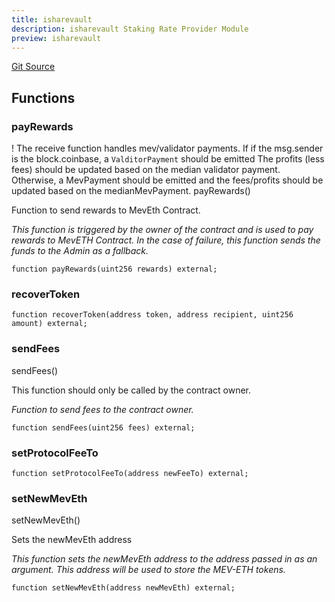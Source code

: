 ```yaml
---
title: isharevault
description: isharevault Staking Rate Provider Module
preview: isharevault
---
```



[Git Source](https://github.com/manifoldfinance/mevETH2/blob/25149b626aad16b7ef2da38d73bddd982040bc12/src/interfaces/IMevEthisharevault.sol)

## Functions

### payRewards

! The receive function handles mev/validator payments. If if the msg.sender is the block.coinbase, a `ValditorPayment` should be emitted The profits (less fees) should be updated based on the median validator payment. Otherwise, a MevPayment should be emitted and the fees/profits should be updated based on the medianMevPayment. payRewards()

Function to send rewards to MevEth Contract.

_This function is triggered by the owner of the contract and is used to pay rewards to MevETH Contract. In the case of failure, this function sends the funds to the Admin as a fallback._

```solidity
function payRewards(uint256 rewards) external;
```

### recoverToken

```solidity
function recoverToken(address token, address recipient, uint256 amount) external;
```

### sendFees

sendFees()

This function should only be called by the contract owner.

_Function to send fees to the contract owner._

```solidity
function sendFees(uint256 fees) external;
```

### setProtocolFeeTo

```solidity
function setProtocolFeeTo(address newFeeTo) external;
```

### setNewMevEth

setNewMevEth()

Sets the newMevEth address

_This function sets the newMevEth address to the address passed in as an argument. This address will be used to store the MEV-ETH tokens._

```solidity
function setNewMevEth(address newMevEth) external;
```
